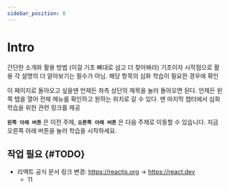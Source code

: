 ```yaml
---
sidebar_position: 0
---
```



# Intro

간단한 소개와 활용 방법 (이걸 기초 뼈대로 삼고 더 찾아봐라)
기초이자 시작점으로 활용
각 설명의 더 알아보기는 필수가 아님. 해당 항목의 심화 학습이 필요한 경우에 확인

이 페이지로 돌아오고 싶을땐 언제든 좌측 상단의 제목을 눌러 돌아오면 된다.
언제든 왼쪽 탭을 열어 전체 메뉴를 확인하고 원하는 위치로 갈 수 있다.
맨 마지막 챕터에서 심화 학습을 위한 관련 링크를 제공

**`왼쪽 아래 버튼`** 은 이전 주제, **`오른쪽 아래 버튼`** 은 다음 주제로 이동할 수 있습니다. 지금 오른쪽 아래 버튼을 눌러 학습을 시작하세요.

## 작업 필요 \{#TODO}

- 리액트 공식 문서 링크 변경: https://reactjs.org -> https://react.dev
  - 11
